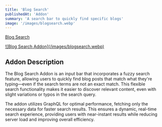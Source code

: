 ```yaml
---
title: 'Blog Search'
publishedAt: 'Addon'
summary: 'A search bar to quickly find specific blogs'
image: '/images/blogsearch.webp'
---
```


[Blog Search](https://addons.intuitsolutions.net/blog/)

<a href="/images/blogsearch.webp">
![Blog Search Addon](/images/blogsearch.webp)
</a>

## Addon Description

The Blog Search Addon is an input bar that incorporates a fuzzy search feature, allowing users to quickly find blog posts that match what they're typing—even if the search terms are not an exact match. This flexible search functionality makes it easier to discover relevant content, even with slight variations or typos in the search query.

The addon utilizes GraphQL for optimal performance, fetching only the necessary data for faster search results. This ensures a dynamic, real-time search experience, providing users with near-instant results while reducing server load and improving overall efficiency.
